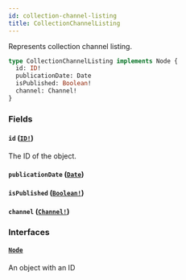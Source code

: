 ```yaml
---
id: collection-channel-listing
title: CollectionChannelListing
---
```


Represents collection channel listing.

```graphql
type CollectionChannelListing implements Node {
  id: ID!
  publicationDate: Date
  isPublished: Boolean!
  channel: Channel!
}
```

### Fields

#### `id` ([`ID!`](/docs/developer/api-reference/scalars/id))

The ID of the object.

#### `publicationDate` ([`Date`](/docs/developer/api-reference/scalars/date))

#### `isPublished` ([`Boolean!`](/docs/developer/api-reference/scalars/boolean))

#### `channel` ([`Channel!`](/docs/developer/api-reference/objects/channel))

### Interfaces

#### [`Node`](/docs/developer/api-reference/interfaces/node)

An object with an ID

